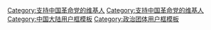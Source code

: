 {{Userbox
  |id= <small>变革天命</small>
  |id-c= #FFFFFF
  |info= 这个用户支持'''[[中国革命党]]'''。
  |info-c= yellow
  |info-s= 9
  |border-c= blue
}}

<includeonly>[[Category:支持中国革命党的维基人]]</includeonly>
<noinclude>
[[Category:支持中国革命党的维基人]]
[[Category:中国大陆用户框模板]]
[[Category:政治团体用户框模板]]
</noinclude>